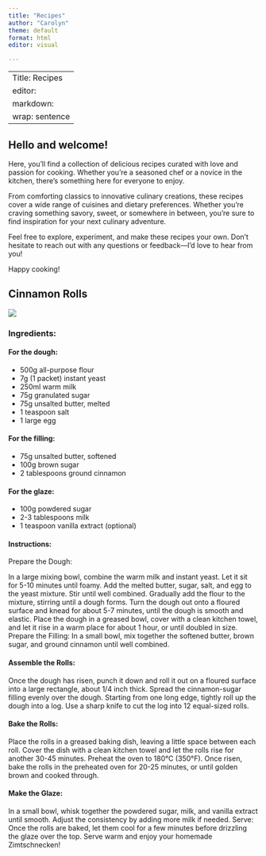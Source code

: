 ```yaml
---
title: "Recipes"
author: "Carolyn"
theme: default
format: html
editor: visual

---
```

---
Title: Recipes 
editor:  
  markdown: 
    wrap: sentence
---

## Hello and welcome!

Here, you'll find a collection of delicious recipes curated with love and passion for cooking. Whether you're a seasoned chef or a novice in the kitchen, there's something here for everyone to enjoy.

From comforting classics to innovative culinary creations, these recipes cover a wide range of cuisines and dietary preferences. Whether you're craving something savory, sweet, or somewhere in between, you're sure to find inspiration for your next culinary adventure.

Feel free to explore, experiment, and make these recipes your own. Don't hesitate to reach out with any questions or feedback---I'd love to hear from you!

Happy cooking!

## Cinnamon Rolls

![](images/Bildschirmfoto%202024-05-13%20um%2013.30.27.png)

### Ingredients:

#### For the dough:

-   500g all-purpose flour
-   7g (1 packet) instant yeast
-   250ml warm milk
-   75g granulated sugar
-   75g unsalted butter, melted
-   1 teaspoon salt
-   1 large egg

#### For the filling:

-   75g unsalted butter, softened
-   100g brown sugar
-   2 tablespoons ground cinnamon

#### For the glaze:

-   100g powdered sugar
-   2-3 tablespoons milk
-   1 teaspoon vanilla extract (optional)

#### Instructions:

Prepare the Dough:

In a large mixing bowl, combine the warm milk and instant yeast. Let it sit for 5-10 minutes until foamy. Add the melted butter, sugar, salt, and egg to the yeast mixture. Stir until well combined. Gradually add the flour to the mixture, stirring until a dough forms. Turn the dough out onto a floured surface and knead for about 5-7 minutes, until the dough is smooth and elastic. Place the dough in a greased bowl, cover with a clean kitchen towel, and let it rise in a warm place for about 1 hour, or until doubled in size. Prepare the Filling: In a small bowl, mix together the softened butter, brown sugar, and ground cinnamon until well combined.

#### Assemble the Rolls:

Once the dough has risen, punch it down and roll it out on a floured surface into a large rectangle, about 1/4 inch thick. Spread the cinnamon-sugar filling evenly over the dough. Starting from one long edge, tightly roll up the dough into a log. Use a sharp knife to cut the log into 12 equal-sized rolls.

#### Bake the Rolls:

Place the rolls in a greased baking dish, leaving a little space between each roll. Cover the dish with a clean kitchen towel and let the rolls rise for another 30-45 minutes. Preheat the oven to 180°C (350°F). Once risen, bake the rolls in the preheated oven for 20-25 minutes, or until golden brown and cooked through.

#### Make the Glaze:

In a small bowl, whisk together the powdered sugar, milk, and vanilla extract until smooth. Adjust the consistency by adding more milk if needed. Serve: Once the rolls are baked, let them cool for a few minutes before drizzling the glaze over the top. Serve warm and enjoy your homemade Zimtschnecken!
